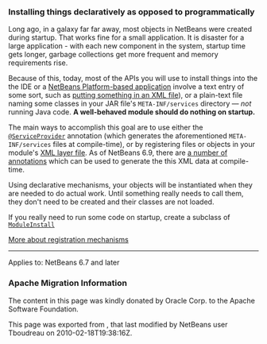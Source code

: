 <!--

    Licensed to the Apache Software Foundation (ASF) under one
    or more contributor license agreements.  See the NOTICE file
    distributed with this work for additional information
    regarding copyright ownership.  The ASF licenses this file
    to you under the Apache License, Version 2.0 (the
    "License"); you may not use this file except in compliance
    with the License.  You may obtain a copy of the License at

      http://www.apache.org/licenses/LICENSE-2.0

    Unless required by applicable law or agreed to in writing,
    software distributed under the License is distributed on an
    "AS IS" BASIS, WITHOUT WARRANTIES OR CONDITIONS OF ANY
    KIND, either express or implied.  See the License for the
    specific language governing permissions and limitations
    under the License.

-->

===Installing things declaratively as opposed to programmatically===

Long ago, in a galaxy far far away, most objects in NetBeans were created during startup.  That works fine for a small application.  It is disaster for a large application - with each new component in the system, startup time gets longer, garbage collections get more frequent and memory requirements rise.

Because of this, today, most of the APIs you will use to install things into the the IDE or a [http://platform.netbeans.org/ NetBeans Platform-based application] involve a text entry of some sort,
such as [[DevFaqModulesLayerFile| putting something in an XML file]]), or a plain-text file naming some classes in your JAR file's <code>META-INF/services</code> directory &mdash; ''not'' running Java code.
'''A well-behaved module should do nothing on startup.'''

The main ways to accomplish this goal are to use either the [http://bits.netbeans.org/dev/javadoc/org-openide-util-lookup/org/openide/util/lookup/ServiceProvider.html <tt>@ServiceProvider</tt>] annotation (which generates the aforementioned <code>META-INF/services</code> files at compile-time), or by registering files or objects in your module's [[DevFaqModulesLayerFile| XML layer file]].  As of NetBeans 6.9, there are [http://wiki.apidesign.org/wiki/CompileTimeCache a number of annotations] which can be used to generate the this XML data at compile-time. 

Using declarative mechanisms, your objects will be instantiated when they are needed to do actual work.  Until something really needs to call them, they don't need to be created and their classes are not loaded.

If you really need to run some code on startup, create a subclass of <code>[http://bits.netbeans.org/dev/javadoc/org-openide-modules/org/openide/modules/ModuleInstall.html ModuleInstall]</code>

[[DevFaqWhenToUseWhatRegistrationMethod| More about registration mechanisms]]
----

Applies to: NetBeans 6.7 and later

===Apache Migration Information===

The content in this page was kindly donated by Oracle Corp. to the
Apache Software Foundation.

This page was exported from , 
that last modified by NetBeans user Tboudreau 
on 2010-02-18T19:38:16Z.


